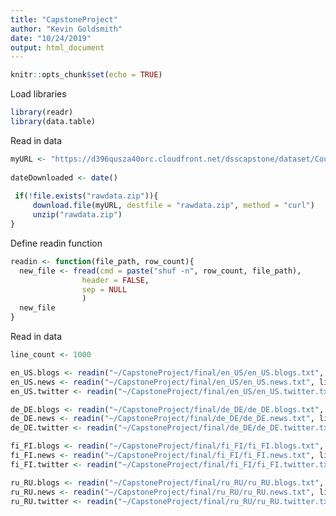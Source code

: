 ```yaml
---
title: "CapstoneProject"
author: "Kevin Goldsmith"
date: "10/24/2019"
output: html_document
---
```


```r
knitr::opts_chunk$set(echo = TRUE)
```

Load libraries
```r
library(readr)
library(data.table)
```

Read in data
```r
myURL <- "https://d396qusza40orc.cloudfront.net/dsscapstone/dataset/Coursera-SwiftKey.zip"
 
dateDownloaded <- date()
 
 if(!file.exists("rawdata.zip")){
     download.file(myURL, destfile = "rawdata.zip", method = "curl")
     unzip("rawdata.zip")
}
```

Define readin function
```r
readin <- function(file_path, row_count){
  new_file <- fread(cmd = paste("shuf -n", row_count, file_path),
                header = FALSE,
                sep = NULL
                )
  new_file
}
```

Read in data
```r
line_count <- 1000

en_US.blogs <- readin("~/CapstoneProject/final/en_US/en_US.blogs.txt", line_count)
en_US.news <- readin("~/CapstoneProject/final/en_US/en_US.news.txt", line_count)
en_US.twitter <- readin("~/CapstoneProject/final/en_US/en_US.twitter.txt", line_count)

de_DE.blogs <- readin("~/CapstoneProject/final/de_DE/de_DE.blogs.txt", line_count)
de_DE.news <- readin("~/CapstoneProject/final/de_DE/de_DE.news.txt", line_count)
de_DE.twitter <- readin("~/CapstoneProject/final/de_DE/de_DE.twitter.txt", line_count)

fi_FI.blogs <- readin("~/CapstoneProject/final/fi_FI/fi_FI.blogs.txt", line_count)
fi_FI.news <- readin("~/CapstoneProject/final/fi_FI/fi_FI.news.txt", line_count)
fi_FI.twitter <- readin("~/CapstoneProject/final/fi_FI/fi_FI.twitter.txt", line_count)

ru_RU.blogs <- readin("~/CapstoneProject/final/ru_RU/ru_RU.blogs.txt", line_count)
ru_RU.news <- readin("~/CapstoneProject/final/ru_RU/ru_RU.news.txt", line_count)
ru_RU.twitter <- readin("~/CapstoneProject/final/ru_RU/ru_RU.twitter.txt", line_count)
```
